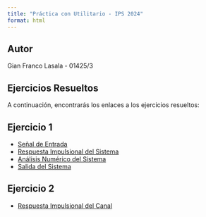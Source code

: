 ```yaml
---
title: "Práctica con Utilitario - IPS 2024"
format: html
---
```


## Autor

Gian Franco Lasala - 01425/3

## Ejercicios Resueltos

A continuación, encontrarás los enlaces a los ejercicios resueltos:

## **Ejercicio 1**
- [Señal de Entrada](notebooks/ejercicio1/01_x_input.qmd)
- [Respuesta Impulsional del Sistema](notebooks/ejercicio1/02_h_system.qmd)
- [Análisis Numérico del Sistema](notebooks/ejercicio1/03_h_systems_num.qmd)
- [Salida del Sistema](notebooks/ejercicio1/04_y_output.qmd)

## **Ejercicio 2**
- [Respuesta Impulsional del Canal](notebooks/ejercicio2/01_h_system.qmd)

